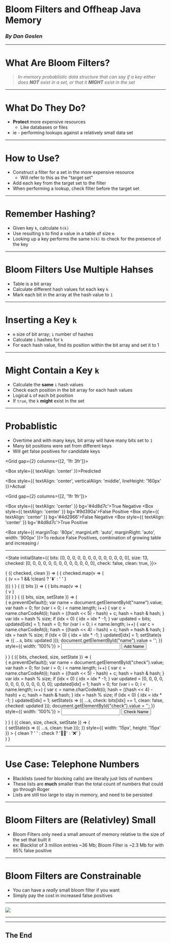 


<Preso>

# Bloom Filters and Offheap Java Memory
### _By Dan Goslen_

</Preso>

---

<Preso>

# What Are Bloom Filters?

> _In-memory probablistic data structure that can say if a key either does **NOT** exist in a set, or that it **MIGHT** exist in the set_

</Preso>

---

<Preso>

# What Do They Do?
* **Protect** more expensive resources
  * Like databases or files
* ie - performing lookups against a relatively small data set

</Preso>

---

<Preso>

# How to Use?
* Construct a filter for a set in the more expensive resource
  * Will refer to this as the "target set"
* Add each key from the target set to the filter
* When performing a lookup, check filter before the target set

</Preso>

---

<Preso>

# Remember Hashing?
* Given key `k`, calculate `h(k)`
* Use resulting `h` to find a value in a table of size `m`
* Looking up a key performs the same `h(k)` to check for the presence of the key

</Preso>

---


<Preso>

# Bloom Filters Use Multiple Hahses
* Table is a bit array
* Calculate different hash values fot each key `k`
* Mark each bit in the array at the hash value to `1`

</Preso>

---

<Preso>

# Inserting a Key `k`
* `m` size of bit array; `i` number of hashes
* Calculate `i` hashes for `k`
* For each hash value, find its position within the bit array and set it to 1

</Preso>

---

<Preso>

# Might Contain a Key `k`
* Calculate the **same** `i` hash values
* Check each position in the bit array for each hash values
* Logical `&` of each bit position
* If `true`, the `k` **might** exist in the set

</Preso>

---

<Preso>

# Probablistic
* Overtime and with many keys, bit array will have many bits set to `1`
* Many bit positions were set from different keys
* Will get false positives for candidate keys

<Grid
  gap={2}
  columns={[2, '1fr 3fr']}>

<Box/>

<Box style={{ textAlign: 'center' }}>Predicted</Box>

<Box style={{ textAlign: 'center', verticalAlign: 'middle', lineHeight: '160px' }}>Actual</Box>

<Grid
  gap={2}
  columns={[2, '1fr 1fr']}>

  <Box style={{ textAlign: 'center' }} bg='#4d8d7c'>True Negative</Box>
  <Box style={{ textAlign: 'center' }} bg='#9d390a'>False Positive</Box>
  <Box style={{ textAlign: 'center' }} bg='#4d2966'>False Negative</Box>
  <Box style={{ textAlign: 'center' }} bg='#4d8d7c'>True Positive</Box>
</Grid>

</Grid>

<Box style={{ marginTop: '80px', marginLeft: 'auto', marginRight: 'auto', width: '900px' }}>To reduce False Positives, combination of growing table and increasing <i>i</i></Box>

</Preso>

---


<State
  initialState={{
    bits: [0, 0, 0, 0, 0, 0, 0, 0, 0, 0, 0, 0, 0],
    size: 13,
    checked: [0, 0, 0, 0, 0, 0, 0, 0, 0, 0, 0, 0, 0],
    check: false,
    clean: true,
  }}>

<Observe>
  { ({ checked, clean }) => (
    <Box style={{ marginBottom: "30px" }}> {
      checked.map(v => (<div style={{ display: 'inline-block', textAlign: 'center', marginRight: '10px', height: '20px', width: '35px' }}>{ (v == 1 && !clean) ? '⬇️' : ' ' }</div>))}
    </Box>
  ) }
</Observe>

<Observe>
  { ({ bits }) => (
    <Box style={{ marginBottom: "30px" }}> {
      bits.map(v => (<div style={{ display: 'inline-block', textAlign: 'center', marginRight: '10px', height: '20px', width: '35px' }}>{ v }</div>))}
    </Box>
  ) }
</Observe>

<Observe>
  { ({ bits, size, setState }) =>
    (
        <form onSubmit={ e => {
          e.preventDefault();
          var name = document.getElementById("name").value;
          var hash = 0;
          for (var i = 0; i < name.length; i++) {
            var c = name.charCodeAt(i);
            hash = ((hash << 5) - hash) + c;
            hash = hash & hash;
          }
          var idx = hash % size;
          if (idx < 0) {
            idx = idx * -1;
          }
          var updated = bits;
          updated[idx] = 1;
          hash = 0;
          for (var i = 0; i < name.length; i++) {
            var c = name.charCodeAt(i);
            hash = ((hash << 4) - hash) + c;
            hash = hash & hash;
          }
          idx = hash % size;
          if (idx < 0) {
            idx = idx * -1;
          }
          updated[idx] = 1;
          setState(s => ({ ...s, bits: updated }));
          document.getElementById("name").value = '';
        }} style={{ width: '100%'}} >
            <Input style={{ display: 'inline-block', width: '30%', marginLeft: '15%', marginRight: '5%' }} id="name" type="text" />
            <Button bg='#4d8d7c' style={{ color: '#3e2f37', display: 'inline-block', width: '30%', marginLeft: '5%' }} type="submit">Add Name</Button>
        </form>
  ) }
</Observe>

<Observe>
  { ({ bits, checked, size, setState }) =>
    (
        <form onSubmit={ e => {
          e.preventDefault();
          var name = document.getElementById("check").value;
          var hash = 0;
          for (var i = 0; i < name.length; i++) {
            var c = name.charCodeAt(i);
            hash = ((hash << 5) - hash) + c;
            hash = hash & hash;
          }
          var idx = hash % size;
          if (idx < 0) {
            idx = idx * -1;
          }
          var updated = [0, 0, 0, 0, 0, 0, 0, 0, 0, 0, 0, 0, 0];
          updated[idx] = 1;
          hash = 0;
          for (var i = 0; i < name.length; i++) {
            var c = name.charCodeAt(i);
            hash = ((hash << 4) - hash) + c;
            hash = hash & hash;
          }
          idx = hash % size;
          if (idx < 0) {
            idx = idx * -1;
          }
          updated[idx] = 1;
          setState(s => ({ ...s, check: bits[idx] == 1, clean: false, checked: updated }));
          document.getElementById("check").value = '';
        }} style={{ width: '100%'}} >
            <Input style={{ display: 'inline-block', width: '30%', marginLeft: '15%', marginRight: '5%' }} id="check" type="text" />
            <Button bg='#005c44' style={{ color: '#3e2f37', display: 'inline-block', width: '30%', marginLeft: '5%' }} type="submit">Check Name</Button>
        </form>
  ) }
</Observe>

<Observe>
  { ({ clean, size, check, setState }) => (
      <div onClick={ e => {
        setState(s => ({ ...s, clean: true }));
      }} style={{ width: '15px', height: '15px' }} >
        { clean ? ' ' : check ? '🤷‍♂️' : '❌' }
      </div>
  ) }
</Observe>

</State>

---

<Preso>

# Use Case: Telephone Numbers
* Blacklists (used for blocking calls) are literally just lists of numbers
* These lists are **much** smaller than the total count of numbers that could go through Roger
* Lists are still too large to stay in memory, and need to be persisted

</Preso>

---

<Preso>

# Bloom Filters are (Relativley) Small
* Bloom Filters only need a small amount of memory relative to the size of the set that built it
* ex: Blacklist of 3 million entries ~36 Mb; Bloom Filter is ~2.3 Mb for with 95% false positive

</Preso>

---

<Preso>

# Bloom Filters are Constrainable
* You can have a _really_ small bloom filter if you want
* Simply pay the cost in increased false positives

</Preso>

---


<Preso>

<div style={{ width: '80%', margin: 'auto' }}>
  <img src={BloomFilter} />
</div>

</Preso>

---

---

## The End
